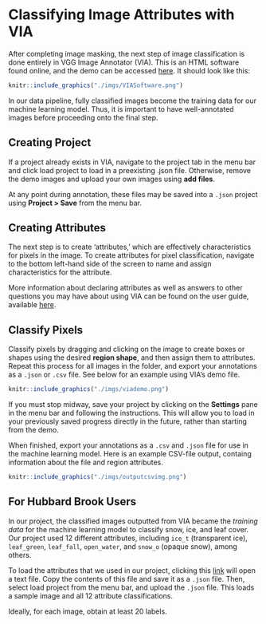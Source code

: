 # Classifying Image Attributes with VIA

After completing image masking, the next step of image classification is done entirely in VGG Image Annotator (VIA).
This is an HTML software found online, and the demo can be accessed [here](https://www.robots.ox.ac.uk/~vgg/software/via/via_demo.html). It should look like this:

```r
knitr::include_graphics("./imgs/VIASoftware.png")
```

In our data pipeline, fully classified images become the training data for our machine learning model. Thus, it is important to have well-annotated images before proceeding onto the final step.


## Creating Project

If a project already exists in VIA, navigate to the project tab in the menu bar and click
load project to load in a preexisting .json file. Otherwise, remove the demo images
and upload your own images using **add files**. 

At any point during annotation, these files may be saved into a `.json` project using
**Project > Save** from the menu bar.

## Creating Attributes

The next step is to create 'attributes,' which are effectively characteristics for pixels
in the image. To create attributes for pixel classification, navigate to the bottom left-hand side
of the screen to name and assign characteristics for the attribute. 

More information about declaring attributes as well as answers to other questions you may have about
using VIA can be found on the user guide, available [here](https://www.robots.ox.ac.uk/~vgg/software/via/docs/user_guide.html).


## Classify Pixels

Classify pixels by dragging and clicking on the image to create boxes or shapes
using the desired **region shape**, and then assign them to attributes.
Repeat this process for all images in the folder, and export your annotations as a 
`.json` or `.csv` file. See below for an example using VIA's demo file.

```r
knitr::include_graphics("./imgs/viademo.png")
```

If you must stop midway, save your project by clicking on the **Settings** pane
in the menu bar and following the instructions. This will allow you to load in
your previously saved progress directly in the future, rather than starting from the
demo.

When finished, export your annotations as a `.csv` and `.json` file for use in the machine learning model. Here is an example CSV-file output, containg information about the file and
region attributes.

```r
knitr::include_graphics("./imgs/outputcsvimg.png")

```


## For Hubbard Brook Users

In our project, the classified images outputted from VIA became the *training data* for the machine learning model to classify snow, ice, and leaf cover. Our project used 12 different attributes,
including `ice_t` (transparent ice), `leaf_green`, `leaf_fall`, `open_water`, and
`snow_o` (opaque snow), among others. 

To load the attributes that we used in our project, clicking this [link](./imgs/hbwater_cameratrap_demo.json) will open a text file. Copy the contents
of this file and save it as a `.json` file. Then, select load project from the menu bar,
and upload the `.json` file. This loads a sample image and all 12 attribute classifications.

Ideally, for each image, obtain at least 20 labels.

